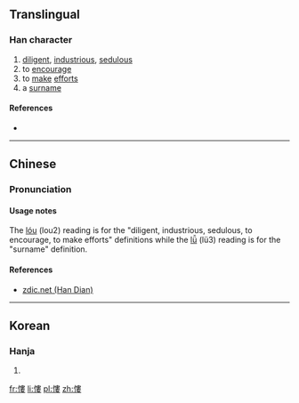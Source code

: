 ==Translingual==

===Han character===
{{Han char|rn=61|rad=心|as=11|sn=14|four=95044|canj=PLLV|ids=⿰忄婁}}

# [[diligent]], [[industrious]], [[sedulous]]
# to [[encourage]]
# to [[make]] [[effort]]s
# a [[surname]]

====References====
* {{Han ref|kx=0401.070|dkj=11154|dj=0741.010|hdz=42345.160|uh=617A|ud=24954|bh=E1CF|bd=57807}}

----

==Chinese==
{{zh-forms}}

===Pronunciation===
{{zh-pron
|m=lóu,lǚ
|c=lau4
|mc=y
|oc=y
|ma=
|cat=a,v,pn
}}

====Usage notes====
The [[lóu]] (lou2) reading is for the "diligent, industrious, sedulous, to encourage, to make efforts" definitions while the [[lǚ]] (lü3) reading is for the "surname" definition.

====References====
* [http://www.zdic.net/zd/zi/ZdicE6Zdic85ZdicBA.htm zdic.net (Han Dian)]

----

==Korean==

===Hanja===
{{ko-hanja|hangeul=[[루]], [[누]]|eumhun=|rv=ru, nu|mr=ru, nu|y=lwu, nwu}}

# {{defn|lang=ko|sort=心11}}

[[fr:慺]]
[[li:慺]]
[[pl:慺]]
[[zh:慺]]